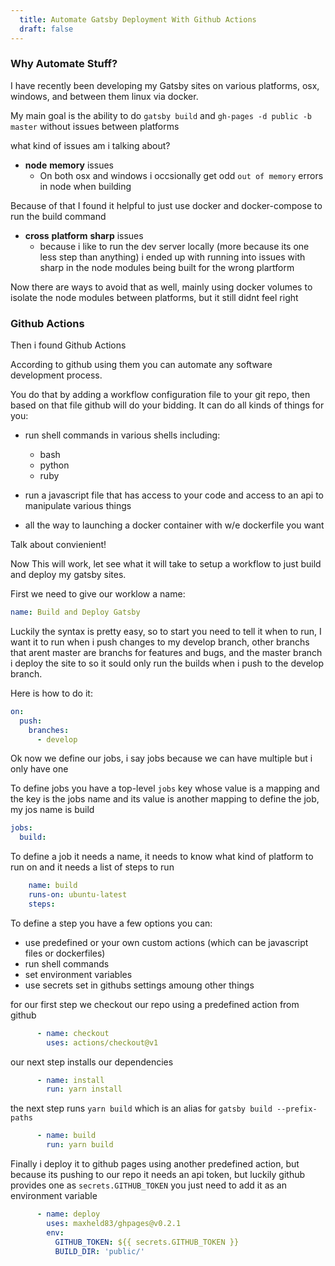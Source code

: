 ---
  title: Automate Gatsby Deployment With Github Actions
  draft: false
---

### Why Automate Stuff?

I have recently been developing my Gatsby sites on various platforms, 
osx, windows, and between them linux via docker. 

My main goal is the ability to do `gatsby build` and `gh-pages -d public -b master` without issues between platforms

what kind of issues am i talking about?


* __node__ __memory__ issues
    * On both osx and windows i occsionally get odd `out of memory` errors in node when building  
    
Because of that I found it helpful to just use docker and docker-compose to run the build command

* __cross__ __platform__ __sharp__ issues
    * because i like to run the dev server locally 
      (more because its one less step than anything)
      i ended up with running into issues with sharp in the node modules
      being built for the wrong plartform

Now there are ways to avoid that as well, mainly using docker volumes to isolate the node modules between platforms,
but it still didnt feel right

### Github Actions

Then i found Github Actions

According to github using them you can automate any software development process.

You do that by adding a workflow configuration file to your git repo,
then based on that file github will do your bidding. It can do all kinds of 
things for you:

* run shell commands in various shells including:
    * bash
    * python
    * ruby

* run a javascript file that has access to your code and access to an api to manipulate various things
* all the way to launching a docker container with w/e dockerfile you want

Talk about convienient!

Now This will work, let see what it will take to setup a workflow to just build and deploy my gatsby sites.

First we need to give our worklow a name:

```yml
name: Build and Deploy Gatsby
```

Luckily the syntax is pretty easy, so to start you need to tell it when to run,
I want it to run when i push changes to my develop branch, other branchs
that arent master are branchs for features and bugs, and the master branch i deploy the site to so it sould only run the builds when 
i push to the develop branch. 

Here is how to do it:

```yml
on:
  push:
    branches:
      - develop      
```

Ok now we define our jobs, i say jobs because we can have multiple
but i only have one

To define jobs you have a top-level `jobs` key 
whose value is a mapping and the key is the jobs name
and its value is another mapping to define the job, my jos name is build

```yml
jobs: 
  build:    
```


To define a job it needs a name, it needs to know what kind of platform to run on
and it needs a list of steps to run

```yml
    name: build
    runs-on: ubuntu-latest
    steps:
```

To define a step you have a few options you can:
* use predefined or your own custom actions (which can be javascript files or dockerfiles)
* run shell commands
* set environment variables
* use secrets set in githubs settings
amoung other things

for our first step we checkout our repo using a predefined action from github
```yml
      - name: checkout 
        uses: actions/checkout@v1
```

our next step installs our dependencies

```yml
      - name: install
        run: yarn install 
```

the next step runs `yarn build` which is an alias for `gatsby build --prefix-paths`

```yml
      - name: build
        run: yarn build
```

Finally i deploy it to github pages using another predefined action,
but because its pushing to our repo it needs an api token, but luckily 
github provides one as `secrets.GITHUB_TOKEN` you just need to add it as
an environment variable

```yml
      - name: deploy
        uses: maxheld83/ghpages@v0.2.1
        env: 
          GITHUB_TOKEN: ${{ secrets.GITHUB_TOKEN }} 
          BUILD_DIR: 'public/'
```